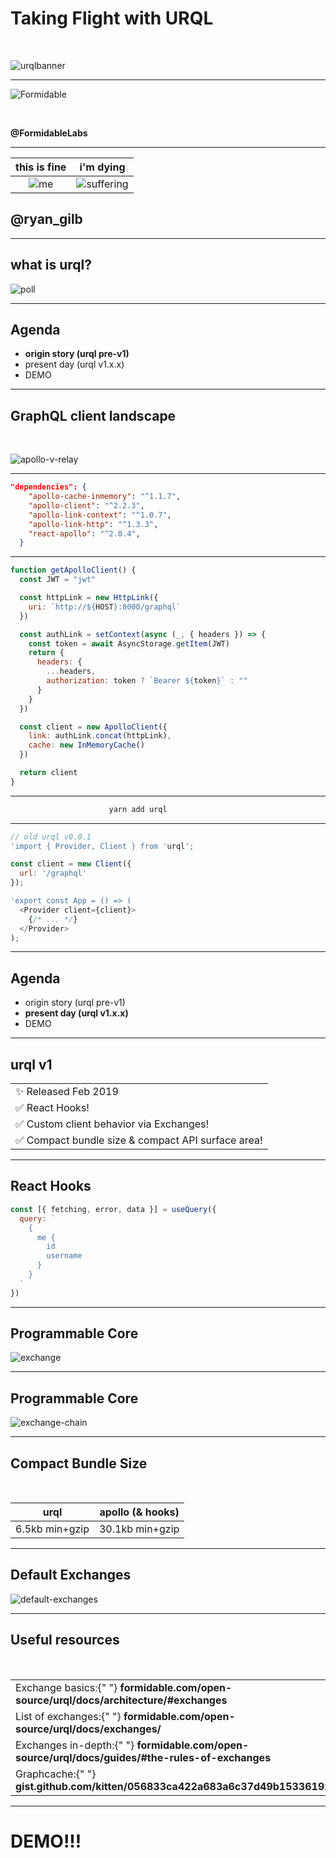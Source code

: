 
# Taking Flight with URQL


<br />

![urqlbanner](urql-banner.gif)

---

![Formidable](Formidable-Primary.png)

<br />

**@FormidableLabs**

---


| this is fine  |          i'm dying          |
| :-----------: | :-------------------------: |
| ![me](me.png) | ![suffering](suffering.png) |

## **@ryan_gilb**

---

## what is urql?

![poll](poll.png)

---

## Agenda

- **origin story (urql pre-v1)**
- present day (urql v1.x.x)
- DEMO

---

## GraphQL client landscape

<br />

![apollo-v-relay](apollo-v-relay.png)

---


```json
"dependencies": {
    "apollo-cache-inmemory": "^1.1.7",
    "apollo-client": "^2.2.3",
    "apollo-link-context": "^1.0.7",
    "apollo-link-http": "^1.3.3",
    "react-apollo": "^2.0.4",
  }
```

---


```javascript
function getApolloClient() {
  const JWT = "jwt"

  const httpLink = new HttpLink({
    uri: `http://${HOST}:8000/graphql`
  })

  const authLink = setContext(async (_, { headers }) => {
    const token = await AsyncStorage.getItem(JWT)
    return {
      headers: {
        ...headers,
        authorization: token ? `Bearer ${token}` : ""
      }
    }
  })

  const client = new ApolloClient({
    link: authLink.concat(httpLink),
    cache: new InMemoryCache()
  })

  return client
}
```

---


```javascript
                      yarn add urql
```

---


```js
// old urql v0.0.1
'import { Provider, Client } from 'urql';

const client = new Client({
  url: '/graphql'
});

'export const App = () => (
  <Provider client={client}>
    {/* ... */}
  </Provider>
);
```

---

## Agenda

- origin story (urql pre-v1)
- **present day (urql v1.x.x)**
- DEMO

---

## urql v1


<table
  style={{ margin: "0 auto", marginTop: "48px", borderCollapse: "collapse" }}
>
  <tbody>
    <tr style={{ textAlign: "left" }}>
      <td style={{ paddingBottom: "16px" }}>✨ Released Feb 2019</td>
    </tr>
    <tr style={{ textAlign: "left" }}>
      <td style={{ paddingBottom: "16px" }}>✅ React Hooks!</td>
    </tr>
    <tr style={{ textAlign: "left" }}>
      <td style={{ paddingBottom: "16px" }}>
        ✅ Custom client behavior via Exchanges!
      </td>
    </tr>
    <tr style={{ textAlign: "left" }}>
      <td>✅ Compact bundle size & compact API surface area!</td>
    </tr>
  </tbody>
</table>

---

## React Hooks


```js
const [{ fetching, error, data }] = useQuery({
  query: `
    {
      me {
        id
        username
      }
    }
  `
})
```

---

## Programmable Core


![exchange](exchange.svg)

---

## Programmable Core


![exchange-chain](exchange-chain.svg)

---

## Compact Bundle Size


<br />

<table style={{ margin: "0 auto", borderCollapse: "collapse" }}>
  <thead>
    <tr>
      <th style={{ paddingRight: "48px" }}>urql</th>
      <th>apollo (& hooks)</th>
    </tr>
  </thead>
  <tbody>
    <tr>
      <td style={{ paddingRight: "48px" }}>6.5kb min+gzip</td>
      <td>30.1kb min+gzip</td>
    </tr>
  </tbody>
</table>

---


## Default Exchanges

![default-exchanges](default-exchanges.svg)

---

## Useful resources


<br />

<table style={{ margin: "0 auto" }}>
  <tbody>
    <tr>
      <td style={{ paddingBottom: "32px" }}>
        Exchange basics:{" "}
        <b>formidable.com/open-source/urql/docs/architecture/#exchanges</b>
      </td>
    </tr>
    <tr>
      <td style={{ paddingBottom: "32px" }}>
        List of exchanges:{" "}
        <b>formidable.com/open-source/urql/docs/exchanges/</b>
      </td>
    </tr>
    <tr>
      <td style={{ paddingBottom: "32px" }}>
        Exchanges in-depth:{" "}
        <b>
          formidable.com/open-source/urql/docs/guides/#the-rules-of-exchanges
        </b>
      </td>
    </tr>
    <tr>
      <td>
        Graphcache:{" "}
        <b>gist.github.com/kitten/056833ca422a683a6c37d49b15336192</b>
      </td>
    </tr>
  </tbody>
</table>

---

# DEMO!!!

